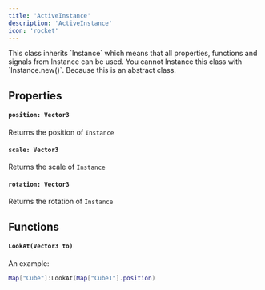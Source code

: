 ```yaml
---
title: 'ActiveInstance'
description: 'ActiveInstance'
icon: 'rocket'
---
```

<Info>
  This class inherits `Instance` which means that all properties, functions and signals from Instance can be used.
</Info> 
<Warning>You cannot Instance this class with `Instance.new()`. Because this is an abstract class.</Warning>

## Properties
#### `position: Vector3`
Returns the position of `Instance`

#### `scale: Vector3`
Returns the scale of `Instance`

#### `rotation: Vector3`
Returns the rotation of `Instance`

## Functions 
#### `LookAt(Vector3 to)`
An example:
```lua
Map["Cube"]:LookAt(Map["Cube1"].position)
```
